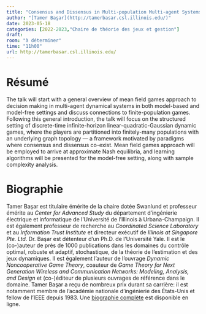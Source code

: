 ```yaml
---
title: "Consensus and Dissensus in Multi-population Multi-agent Systems"
author: "[Tamer Başar](http://tamerbasar.csl.illinois.edu/)"
date: 2023-05-18
categories: [2022-2023,"Chaire de théorie des jeux et gestion"]
draft: 
room: "à déterminer"
time: "11h00"
url: http://tamerbasar.csl.illinois.edu/
---
```


# Résumé

The talk will start with a general overview of mean field games approach to decision making in multi-agent dynamical systems in both model-based and model-free settings and discuss connections to finite-population games. Following this general introduction, the talk will focus on the structured setting of discrete-time infinite-horizon linear-quadratic-Gaussian dynamic games, where the players are partitioned into finitely-many populations with an underlying graph topology --- a framework motivated by paradigms where consensus and dissensus co-exist. Mean field games approach will be employed to arrive at approximate Nash equilibria, and learning algorithms will be presented for the model-free setting, along with sample complexity analysis.


# Biographie

Tamer Başar est titulaire émérite de la chaire dotée Swanlund et professeur émérite au *Center for Advanced Study* du département d'ingénierie électrique et informatique de l'Université de l'Illinois à Urbana-Champaign. Il est également professeur de recherche au *Coordinated Science Laboratory* et au *Information Trust Institute* et directeur exécutif de *Illinois at Singapore Pte. Ltd*. Dr.  Başar est détenteur d'un Ph.D. de l'Université Yale. Il est le (co-)auteur de près de 1000 publications dans les domaines du contrôle optimal, robuste et adaptif, stochastique, de la théorie de l'estimation et des jeux dynamiques. Il est également l'auteur de l'ouvrage *Dynamic Noncooperative Game Theory*, coauteur de *Game Theory for Next Generation Wireless and Communication Networks: Modeling, Analysis, and Design* et (co-)éditeur de plusieurs ouvrages de référence dans le domaine. Tamer Başar a reçu de nombreux prix durant sa carrière: il est notamment membre de l'académie nationale d'ingénierie des États-Unis et fellow de l'IEEE depuis 1983. Une [biographie complète](http://tamerbasar.csl.illinois.edu/bio.html) est disponible en ligne.
